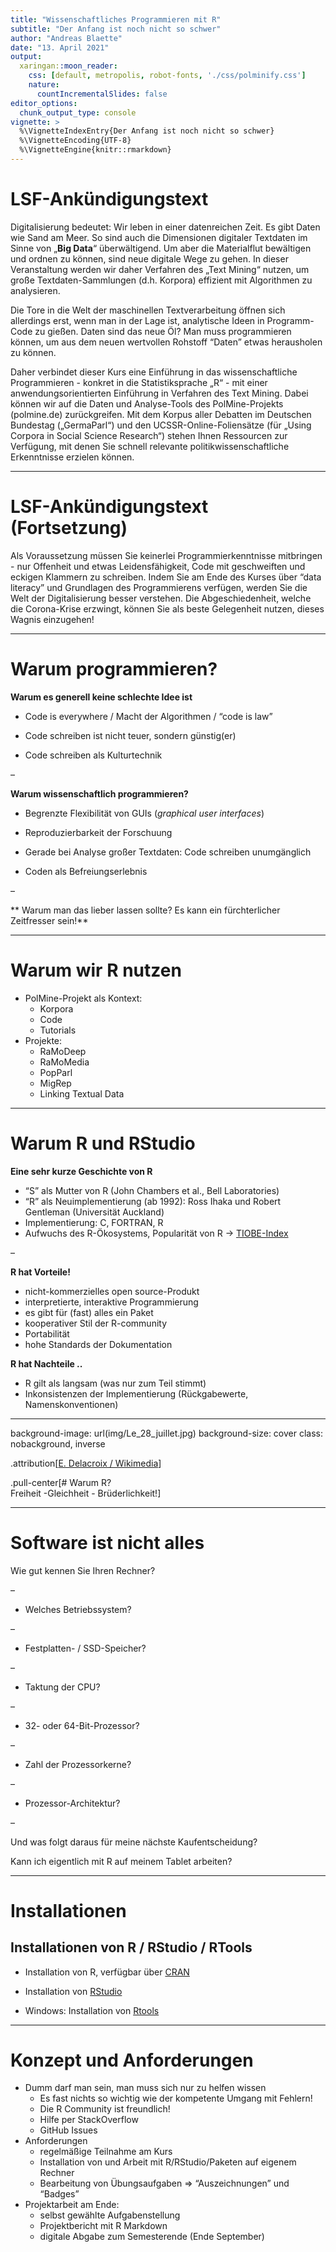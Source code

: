 ```yaml
---
title: "Wissenschaftliches Programmieren mit R"
subtitle: "Der Anfang ist noch nicht so schwer"
author: "Andreas Blaette"
date: "13. April 2021"
output: 
  xaringan::moon_reader:
    css: [default, metropolis, robot-fonts, './css/polminify.css']
    nature:
      countIncrementalSlides: false
editor_options:
  chunk_output_type: console
vignette: >
  %\VignetteIndexEntry{Der Anfang ist noch nicht so schwer}
  %\VignetteEncoding{UTF-8}
  %\VignetteEngine{knitr::rmarkdown}  
---
```


# LSF-Ankündigungstext

Digitalisierung bedeutet: Wir leben in einer datenreichen Zeit. Es gibt Daten wie Sand am Meer. So sind auch die Dimensionen digitaler Textdaten im Sinne von „**Big Data**“ überwältigend. Um aber die Materialflut bewältigen und ordnen zu können, sind neue digitale Wege zu gehen. In dieser Veranstaltung werden wir daher Verfahren des „Text Mining“ nutzen, um große Textdaten-Sammlungen (d.h. Korpora) effizient mit Algorithmen zu analysieren.

Die Tore in die Welt der maschinellen Textverarbeitung öffnen sich allerdings erst, wenn man in der Lage ist, analytische Ideen in Programm-Code zu gießen. Daten sind das neue Öl? Man muss programmieren können, um aus dem neuen wertvollen Rohstoff "Daten" etwas herausholen zu können.

Daher verbindet dieser Kurs eine Einführung in das wissenschaftliche Programmieren - konkret in die Statistiksprache „R“ - mit einer anwendungsorientierten Einführung in Verfahren des Text Mining. Dabei können wir auf die Daten und Analyse-Tools des PolMine-Projekts (polmine.de) zurückgreifen. Mit dem Korpus aller Debatten im Deutschen Bundestag („GermaParl“) und den UCSSR-Online-Foliensätze (für „Using Corpora in Social Science Research“) stehen Ihnen Ressourcen zur Verfügung, mit denen Sie schnell relevante politikwissenschaftliche Erkenntnisse erzielen können.

---

# LSF-Ankündigungstext (Fortsetzung)
 
Als Voraussetzung müssen Sie keinerlei Programmierkenntnisse mitbringen - nur Offenheit und etwas Leidensfähigkeit, Code mit geschweiften und eckigen Klammern zu schreiben. Indem Sie am Ende des Kurses über "data literacy" und Grundlagen des Programmierens verfügen, werden Sie die Welt der Digitalisierung besser verstehen. Die Abgeschiedenheit, welche die Corona-Krise erzwingt, können Sie als beste Gelegenheit nutzen, dieses Wagnis einzugehen! 

---

# Warum programmieren?

**Warum es generell keine schlechte Idee ist**

- Code is everywhere / Macht der Algorithmen / "code is law" 

- Code schreiben ist nicht teuer, sondern günstig(er)

- Code schreiben als Kulturtechnik


--

**Warum wissenschaftlich programmieren?**

- Begrenzte Flexibilität von GUIs (*graphical user interfaces*)

- Reproduzierbarkeit der Forschuung

- Gerade bei Analyse großer Textdaten: Code schreiben unumgänglich

- Coden als Befreiungserlebnis

--

** Warum man das lieber lassen sollte? Es kann ein fürchterlicher Zeitfresser sein!**


---

# Warum wir R nutzen

- PolMine-Projekt als Kontext:
  - Korpora
  - Code
  - Tutorials

- Projekte:
  - RaMoDeep
  - RaMoMedia
  - PopParl
  - MigRep
  - Linking Textual Data
  

---

# Warum R und RStudio

**Eine sehr kurze Geschichte von R**

- "S" als Mutter von R (John Chambers et al., Bell Laboratories)
- "R" als Neuimplementierung (ab 1992): Ross Ihaka und Robert Gentleman (Universität Auckland)
- Implementierung: C, FORTRAN, R
- Aufwuchs des R-Ökosystems, Popularität von R -> [TIOBE-Index](https://www.tiobe.com/tiobe-index/)

--

**R hat Vorteile!**

- nicht-kommerzielles open source-Produkt
- interpretierte, interaktive Programmierung
- es gibt für (fast) alles ein Paket
- kooperativer Stil der R-community
- Portabilität
- hohe Standards der Dokumentation


**R hat Nachteile ..**

- R gilt als langsam (was nur zum Teil stimmt)
- Inkonsistenzen der Implementierung (Rückgabewerte, Namenskonventionen)

---

background-image: url(img/Le_28_juillet.jpg)
background-size: cover
class: nobackground, inverse


.attribution[[E. Delacroix / Wikimedia](https://commons.wikimedia.org/wiki/File:Eug%C3%A8ne_Delacroix_-_Le_28_Juillet._La_Libert%C3%A9_guidant_le_peuple.jpg)]

.pull-center[# Warum R?<br/>Freiheit -Gleichheit - Brüderlichkeit!]

---


# Software ist nicht alles

Wie gut kennen Sie Ihren Rechner? 

--

- Welches Betriebssystem?

--

- Festplatten- / SSD-Speicher?

--

- Taktung der CPU?

--

- 32- oder 64-Bit-Prozessor?

--

- Zahl der Prozessorkerne?

--

- Prozessor-Architektur?

--

Und was folgt daraus für meine nächste Kaufentscheidung?

Kann ich eigentlich mit R auf meinem Tablet arbeiten?


---

# Installationen

## Installationen von R / RStudio / RTools

- Installation von R, verfügbar über [CRAN](http://cran.r-project.org)

- Installation von [RStudio](https://rstudio.com/products/rstudio/download/)

- Windows: Installation von [Rtools](http://cran.r-project.org/bin/windows/Rtools/index.html)


---

# Konzept und Anforderungen

- Dumm darf man sein, man muss sich nur zu helfen wissen
  - Es fast nichts so wichtig wie der kompetente Umgang mit Fehlern!
  - Die R Community ist freundlich!
  - Hilfe per StackOverflow
  - GitHub Issues 

- Anforderungen 
  - regelmäßige Teilnahme am Kurs
  - Installation von und Arbeit mit R/RStudio/Paketen auf eigenem Rechner
  - Bearbeitung von Übungsaufgaben => "Auszeichnungen" und "Badges"

- Projektarbeit am Ende:
  - selbst gewählte Aufgabenstellung
  - Projektbericht mit R Markdown
  - digitale Abgabe zum Semesterende (Ende September)

